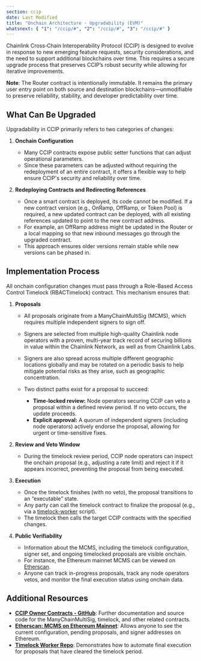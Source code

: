 ```yaml
---
section: ccip
date: Last Modified
title: "Onchain Architecture - Upgradability (EVM)"
whatsnext: { "1": "/ccip/#", "2": "/ccip/#", "3": "/ccip/#" }
---
```


Chainlink Cross‐Chain Interoperability Protocol (CCIP) is designed to evolve in response to new emerging feature requests, security considerations, and the need to support additional blockchains over time. This requires a secure upgrade process that preserves CCIP’s robust security while allowing for iterative improvements.

**Note**: The Router contract is intentionally immutable. It remains the primary user entry point on both source and destination blockchains—unmodifiable to preserve reliability, stability, and developer predictability over time.

## What Can Be Upgraded

Upgradability in CCIP primarily refers to two categories of changes:

1. **Onchain Configuration**

   - Many CCIP contracts expose public setter functions that can adjust operational parameters.
   - Since these parameters can be adjusted without requiring the redeployment of an entire contract, it offers a flexible way to help ensure CCIP's security and reliability over time.

2. **Redeploying Contracts and Redirecting References**

   - Once a smart contract is deployed, its code cannot be modified. If a new contract version (e.g., OnRamp, OffRamp, or Token Pool) is required, a new updated contract can be deployed, with all existing references updated to point to the new contract address.
   - For example, an OffRamp address might be updated in the Router or a local mapping so that new inbound messages go through the upgraded contract.
   - This approach ensures older versions remain stable while new versions can be phased in.

## Implementation Process

All onchain configuration changes must pass through a Role-Based Access Control Timelock (RBACTimelock) contract. This mechanism ensures that:

1. **Proposals**

   - All proposals originate from a ManyChainMultiSig (MCMS), which requires multiple independent signers to sign off.
   - Signers are selected from multiple high-quality Chainlink node operators with a proven, multi-year track record of securing billions in value within the Chainlink Network, as well as from Chainlink Labs.
   - Signers are also spread across multiple different geographic locations globally and may be rotated on a periodic basis to help mitigate potential risks as they arise, such as geographic concentration.
   - Two distinct paths exist for a proposal to succeed:

     - **Time-locked review:** Node operators securing CCIP can veto a proposal within a defined review period. If no veto occurs, the update proceeds.
     - **Explicit approval:** A quorum of independent signers (including node operators) actively endorse the proposal, allowing for urgent or time-sensitive fixes.

1. **Review and Veto Window**

   - During the timelock review period, CCIP node operators can inspect the onchain proposal (e.g., adjusting a rate limit) and reject it if it appears incorrect, preventing the proposal from being executed.

1. **Execution**

   - Once the timelock finishes (with no veto), the proposal transitions to an “executable” state.
   - Any party can call the timelock contract to finalize the proposal (e.g., via a [timelock-worker](https://github.com/smartcontractkit/timelock-worker) script).
   - The timelock then calls the target CCIP contracts with the specified changes.

1. **Public Verifiability**

   - Information about the MCMS, including the timelock configuration, signer set, and ongoing timelocked proposals are visible onchain.
   - For instance, the Ethereum mainnet MCMS can be viewed on [Etherscan](https://etherscan.io/address/0xE53289F32c8E690b7173aA33affE9B6B0CB0012F#readContract).
   - Anyone can track in-progress proposals, track any node operators vetos, and monitor the final execution status using onchain data.

## Additional Resources

- **[CCIP Owner Contracts - GitHub](https://github.com/smartcontractkit/ccip-owner-contracts)**: Further documentation and source code for the ManyChainMultiSig, timelock, and other related contracts.
- **[Etherscan: MCMS on Ethereum Mainnet](https://etherscan.io/address/0xE53289F32c8E690b7173aA33affE9B6B0CB0012F#readContract)**: Allows anyone to see the current configuration, pending proposals, and signer addresses on Ethereum.
- **[Timelock Worker Repo](https://github.com/smartcontractkit/timelock-worker)**: Demonstrates how to automate final execution for proposals that have cleared the timelock period.
